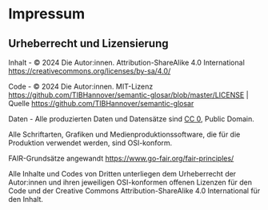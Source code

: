 # Impressum

## Urheberrecht und Lizensierung

Inhalt - © 2024 Die Autor:innen. Attribution-ShareAlike 4.0 International [https://creativecommons.org/licenses/by-sa/4.0/](https://creativecommons.org/licenses/by-sa/4.0/)

Code - © 2024 Die Autor:innen. MIT-Lizenz [https://github.com/TIBHannover/semantic-glosar/blob/master/LICENSE](https://github.com/TIBHannover/semantic-glosar/blob/master/LICENSE) | Quelle [https://github.com/TIBHannover/semantic-glosar](https://github.com/TIBHannover/semantic-glosar)

Daten - Alle produzierten Daten und Datensätze sind [CC 0](https://creativecommons.org/publicdomain/zero/1.0/), Public Domain.

Alle Schriftarten, Grafiken und Medienproduktionssoftware, die für die Produktion verwendet werden, sind OSI-konform.

FAIR-Grundsätze angewandt [https://www.go-fair.org/fair-principles/](https://www.go-fair.org/fair-principles/)

Alle Inhalte und Codes von Dritten unterliegen dem Urheberrecht der Autor:innen und ihren jeweiligen OSI-konformen offenen Lizenzen für den Code und der Creative Commons Attribution-ShareAlike 4.0 International für den Inhalt.